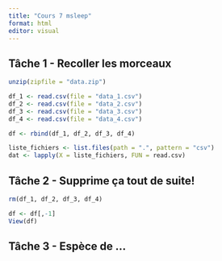 ```yaml
---
title: "Cours 7 msleep"
format: html
editor: visual
---
```


## Tâche 1 - Recoller les morceaux

```r
unzip(zipfile = "data.zip")

df_1 <- read.csv(file = "data_1.csv")
df_2 <- read.csv(file = "data_2.csv")
df_3 <- read.csv(file = "data_3.csv")
df_4 <- read.csv(file = "data_4.csv")

df <- rbind(df_1, df_2, df_3, df_4)

liste_fichiers <- list.files(path = ".", pattern = "csv")
dat <- lapply(X = liste_fichiers, FUN = read.csv)


```

## Tâche 2 - Supprime ça tout de suite!

```r
rm(df_1, df_2, df_3, df_4)

df <- df[,-1]
View(df)
```

## Tâche 3 - Espèce de ...

```r

```

